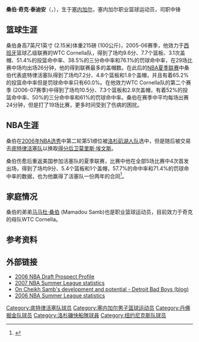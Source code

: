 {{Infobox NBA Player
| image =
| name = 奇克·桑伯<br/>Cheikh Samb
| position = [[中锋|中锋]]
| height_ft = 7 
| height_in = 1 
| weight_lbs = 245
| league = NBA
| team =
| jersey =
| nationality = {{SEN}}
| birth_date = {{birth date and age|1984|10|22}}
| birth_place = {{SEN}}
| highschool =
| college =
| draft_round = 2
| draft_pick = 51
| draft_year = 2006
| draft_team = [[洛杉矶湖人队|洛杉矶湖人队]]
| career_start = 2005年
| career_end =
| former_teams = WTC Cornella
}}
'''桑伯·奇克·泰迪安'''（{{lang-en|'''Samb Chiekh Tidiane'''}}，{{bd|1984年|10月22日}}），生于[[塞内加尔|塞内加尔]]，塞内加尔职业篮球运动员，司职中锋

==篮球生涯==
桑伯身高7英尺1英寸 (2.15米)体重215磅 (100公斤)，2005-06赛季，他效力于[[西班牙|西班牙]]篮球乙级联赛的WTC Cornella队，得到了场均9.6分、7.7个篮板、3.1次盖帽、51.4%的投篮命中率、38.5%的三分命中率和76.1%的罚球命中率，在29场比赛中场均出场26分钟，他的得到联赛最多的盖帽数。在此后的[[NBA夏季联赛|NBA夏季联赛]]中桑伯代表底特律活塞队得到了场均7.2分、4.8个篮板和1.8个盖帽，并且有着65.2%的投篮命中率但是罚球命中率只有60.0%。在他效力WTC Cornella队的第二个赛季 (2006-07赛季)中得到了场均10.5分、7.3个篮板和2.9次盖帽，有着52%的投篮命中率、50%的三分命中率和61%的罚球命中率。桑伯在赛季中平均每场出赛24分钟，但是打了19场比赛，更多时间受到了伤病的困扰。

==NBA生涯==
桑伯在[[2006年NBA选秀|2006年NBA选秀]]中第二轮第51顺位被[[洛杉矶湖人队|洛杉矶湖人队]]选中，但是随后被交易去[[底特律活塞队|底特律活塞队]]以换取[[得分后卫|得分后卫]][[莫里斯·埃文斯|莫里斯·埃文斯]]。

桑伯伤愈后重返美国参加活塞队的夏季联赛，比赛中他在全部5场比赛中4次首发出场，得到了场均9分、5.4个篮板和1个盖帽，57.7%的命中率和71.4%的罚球命中率的数据，也为他赢得了活塞队一份两年的合同<ref>{{Cite web |url=http://draftexpress.com/player_rankings.php?r=29 |title=draftexpress.com资料 |access-date=2007-11-06 |archive-date=2007-10-11 |archive-url=https://web.archive.org/web/20071011162039/http://draftexpress.com/player_rankings.php?r=29 |dead-url=yes }}</ref>。

==家庭情况==
桑伯的弟弟[[马马杜·桑伯|马马杜·桑伯]] (Mamadou Samb)也是职业篮球运动员，目前效力于奇克的母队WTC Cornella。

==参考资料==
<references/>

==外部链接==
*[https://web.archive.org/web/20071221171220/http://www.nba.com/draft2006/profiles/CheickSamb.html 2006 NBA Draft Prospect Profile]{{en}}
*[https://web.archive.org/web/20070713061308/http://www.nba.com/summerleague2007/players/index.jsp?player=cheikh_samb 2007 NBA Summer League statistics]{{en}}
*[https://web.archive.org/web/20070710113807/http://www.detroitbadboys.com/archives/2007-06-05/on-cheikh-sambs-development-and-potential/ On Cheikh Samb's development and potential - Detroit Bad Boys (blog)]{{en}}
*[https://web.archive.org/web/20090115153822/http://vegassummerleague.nba.com/players_info.cfm?player=503&season=3&team=21 2006 NBA Summer League statistics]{{en}}

{{2006 NBA Draft}}

{{Authority control}}
{{DEFAULTSORT:Samb, Cheikh}}
[[Category:底特律活塞队球员|Category:底特律活塞队球员]]
[[Category:塞内加尔男子篮球运动员|Category:塞内加尔男子篮球运动员]]
[[Category:丹佛掘金队球员|Category:丹佛掘金队球员]]
[[Category:洛杉磯快船隊球員|Category:洛杉磯快船隊球員]]
[[Category:纽约尼克斯队球员|Category:纽约尼克斯队球员]]